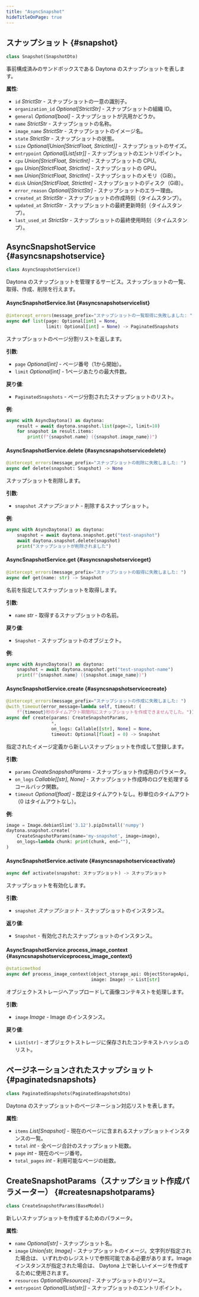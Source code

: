```yaml
---
title: "AsyncSnapshot"
hideTitleOnPage: true
---
```


## スナップショット \{#snapshot\}

```python
class Snapshot(SnapshotDto)
```

事前構成済みのサンドボックスである Daytona のスナップショットを表します。

**属性**:

* `id` *StrictStr* - スナップショットの一意の識別子。
* `organization_id` *Optional[StrictStr]* - スナップショットの組織 ID。
* `general` *Optional[bool]* - スナップショットが汎用かどうか。
* `name` *StrictStr* - スナップショットの名称。
* `image_name` *StrictStr* - スナップショットのイメージ名。
* `state` *StrictStr* - スナップショットの状態。
* `size` *Optional[Union[StrictFloat, StrictInt]]* - スナップショットのサイズ。
* `entrypoint` *Optional[List[str]]* - スナップショットのエントリポイント。
* `cpu` *Union[StrictFloat, StrictInt]* - スナップショットの CPU。
* `gpu` *Union[StrictFloat, StrictInt]* - スナップショットの GPU。
* `mem` *Union[StrictFloat, StrictInt]* - スナップショットのメモリ（GiB）。
* `disk` *Union[StrictFloat, StrictInt]* - スナップショットのディスク（GiB）。
* `error_reason` *Optional[StrictStr]* - スナップショットのエラー理由。
* `created_at` *StrictStr* - スナップショットの作成時刻（タイムスタンプ）。
* `updated_at` *StrictStr* - スナップショットの最終更新時刻（タイムスタンプ）。
* `last_used_at` *StrictStr* - スナップショットの最終使用時刻（タイムスタンプ）。

## AsyncSnapshotService \{#asyncsnapshotservice\}

```python
class AsyncSnapshotService()
```

Daytona のスナップショットを管理するサービス。スナップショットの一覧、取得、作成、削除を行えます。

#### AsyncSnapshotService.list \{#asyncsnapshotservicelist\}

```python
@intercept_errors(message_prefix="スナップショットの一覧取得に失敗しました: ")
async def list(page: Optional[int] = None,
               limit: Optional[int] = None) -> PaginatedSnapshots
```

スナップショットのページ分割リストを返します。

**引数**:

* `page` *Optional[int]* - ページ番号（1から開始）。
* `limit` *Optional[int]* - 1ページあたりの最大件数。

**戻り値**:

* `PaginatedSnapshots` - ページ分割されたスナップショットのリスト。

**例**:

```python
async with AsyncDaytona() as daytona:
    result = await daytona.snapshot.list(page=2, limit=10)
    for snapshot in result.items:
        print(f"{snapshot.name} ({snapshot.image_name})")
```

#### AsyncSnapshotService.delete \{#asyncsnapshotservicedelete\}

```python
@intercept_errors(message_prefix="スナップショットの削除に失敗しました: ")
async def delete(snapshot: Snapshot) -> None
```

スナップショットを削除します。

**引数**:

* `snapshot` *スナップショット* - 削除するスナップショット。

**例**:

```python
async with AsyncDaytona() as daytona:
    snapshot = await daytona.snapshot.get("test-snapshot")
    await daytona.snapshot.delete(snapshot)
    print("スナップショットが削除されました")
```

#### AsyncSnapshotService.get \{#asyncsnapshotserviceget\}

```python
@intercept_errors(message_prefix="スナップショットの取得に失敗しました: ")
async def get(name: str) -> Snapshot
```

名前を指定してスナップショットを取得します。

**引数**:

* `name` *str* - 取得するスナップショットの名前。

**戻り値**:

* `Snapshot` - スナップショットのオブジェクト。

**例**:

```python
async with AsyncDaytona() as daytona:
    snapshot = await daytona.snapshot.get("test-snapshot-name")
    print(f"{snapshot.name} ({snapshot.image_name})")
```

#### AsyncSnapshotService.create \{#asyncsnapshotservicecreate\}

```python
@intercept_errors(message_prefix="スナップショットの作成に失敗しました: ")
@with_timeout(error_message=lambda self, timeout: (
    f"{timeout}秒のタイムアウト期間内にスナップショットを作成できませんでした。"))
async def create(params: CreateSnapshotParams,
                 *,
                 on_logs: Callable[[str], None] = None,
                 timeout: Optional[float] = 0) -> Snapshot
```

指定されたイメージ定義から新しいスナップショットを作成して登録します。

**引数**:

* `params` *CreateSnapshotParams* - スナップショット作成用のパラメータ。
* `on_logs` *Callable[[str], None]* - スナップショット作成時のログを処理するコールバック関数。
* `timeout` *Optional[float]* - 既定はタイムアウトなし。秒単位のタイムアウト（0 はタイムアウトなし）。

**例**:

```python
image = Image.debianSlim('3.12').pipInstall('numpy')
daytona.snapshot.create(
    CreateSnapshotParams(name='my-snapshot', image=image),
    on_logs=lambda chunk: print(chunk, end=""),
)
```

#### AsyncSnapshotService.activate \{#asyncsnapshotserviceactivate\}

```python
async def activate(snapshot: スナップショット) -> スナップショット
```

スナップショットを有効化します。

**引数**:

* `snapshot` *スナップショット* - スナップショットのインスタンス。

**返り値**:

* `Snapshot` - 有効化されたスナップショットのインスタンス。

#### AsyncSnapshotService.process&#95;image&#95;context \{#asyncsnapshotserviceprocess&#95;image&#95;context\}

```python
@staticmethod
async def process_image_context(object_storage_api: ObjectStorageApi,
                                image: Image) -> List[str]
```

オブジェクトストレージへアップロードして画像コンテキストを処理します。

**引数**:

* `image` *Image* - Image のインスタンス。

**戻り値**:

* `List[str]` - オブジェクトストレージに保存されたコンテキストハッシュのリスト。

## ページネーションされたスナップショット \{#paginatedsnapshots\}

```python
class PaginatedSnapshots(PaginatedSnapshotsDto)
```

Daytona のスナップショットのページネーション対応リストを表します。

**属性**:

* `items` *List[Snapshot]* - 現在のページに含まれるスナップショットインスタンスの一覧。
* `total` *int* - 全ページ合計のスナップショット総数。
* `page` *int* - 現在のページ番号。
* `total_pages` *int* - 利用可能なページの総数。

## CreateSnapshotParams（スナップショット作成パラメーター） \{#createsnapshotparams\}

```python
class CreateSnapshotParams(BaseModel)
```

新しいスナップショットを作成するためのパラメータ。

**属性**:

* `name` *Optional[str]* - スナップショット名。
* `image` *Union[str, Image]* - スナップショットのイメージ。文字列が指定された場合は、
  いずれかのレジストリで参照可能である必要があります。Image インスタンスが指定された場合は、
  Daytona 上で新しいイメージを作成するために使用されます。
* `resources` *Optional[Resources]* - スナップショットのリソース。
* `entrypoint` *Optional[List[str]]* - スナップショットのエントリポイント。
